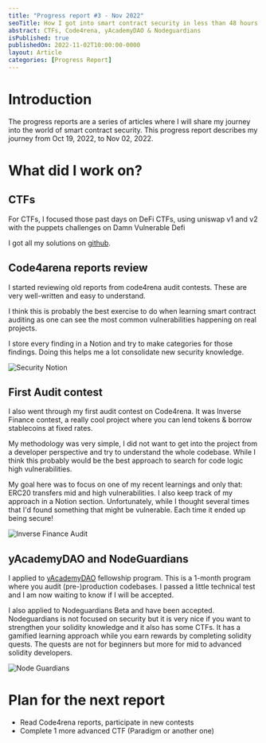 ```yaml
---
title: "Progress report #3 - Nov 2022"
seoTitle: How I got into smart contract security in less than 48 hours
abstract: CTFs, Code4rena, yAcademyDAO & Nodeguardians
isPublished: true
publishedOn: 2022-11-02T10:00:00-0000
layout: Article
categories: [Progress Report]
---
```


# Introduction

The progress reports are a series of articles where I will share my journey into the world of smart contract security.
This progress report describes my journey from Oct 19, 2022, to Nov 02, 2022.



# What did I work on?


## CTFs

For  CTFs, I focused those past days on DeFi CTFs, using uniswap v1 and v2 with the puppets challenges on Damn Vulnerable Defi

I got all my solutions on [github](https://www.github.com/shinpooo).


## Code4arena reports review


I started reviewing old reports from code4rena audit contests. These are very well-written and easy to understand. 

I think this is probably the best exercise to do when learning smart contract auditing as one can see the most common vulnerabilities happening on real projects.

I store every finding in a Notion and try to make categories for those findings. Doing this helps me a lot consolidate new security knowledge.

![Security Notion](https://i.postimg.cc/FzqbXQ6z/Screenshot-2022-11-02-at-22-51-16.png)

## First Audit contest

I also went through my first audit contest on Code4rena. It was Inverse Finance contest, a really cool project where you can lend tokens & borrow stablecoins at fixed rates.

My methodology was very simple, I did not want to get into the project from a developer perspective and try to understand the whole codebase. While I think this probably would be the best approach to search for code logic high vulnerabilities.

My goal here was to focus on one of my recent learnings and only that: ERC20 transfers mid and high vulnerabilities. I also keep track of my approach in a Notion section. Unfortunately, while I thought several times that I'd found something that might be vulnerable. Each time it ended up being secure!

![Inverse Finance Audit](https://i.postimg.cc/C5m8wp6k/Screenshot-2022-11-02-at-23-03-08.png)

## yAcademyDAO and NodeGuardians



I applied to [yAcademyDAO](https://yacademy.dev/fellowship-program/) fellowship program. This is a 1-month program where you audit (pre-)production codebases. I passed a little technical test and I am now waiting to know if I will be accepted.


I also applied to Nodeguardians Beta and have been accepted. Nodeguardians is not focused on security but it is very nice if you want to strengthen your solidity knowledge and it also has some CTFs. 
It has a gamified learning approach while you earn rewards by completing solidity quests. The quests are not for beginners but more for mid to advanced solidity developers.

![Node Guardians](https://i.postimg.cc/FRL5t0DQ/Screenshot-2022-11-02-at-23-28-13.png)





# Plan for the next report


- Read Code4rena reports, participate in new contests
- Complete 1 more advanced CTF (Paradigm or another one)




